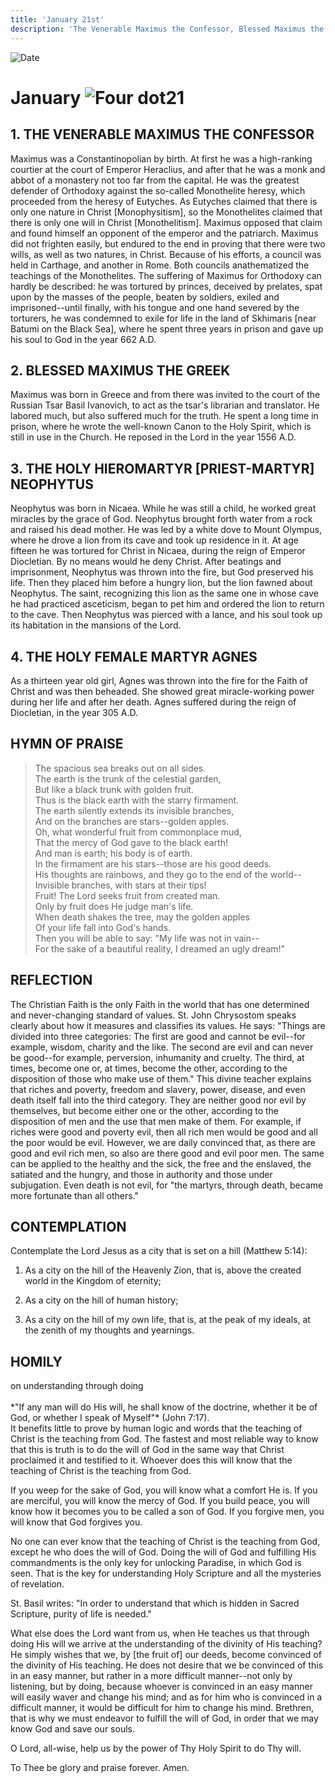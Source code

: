 ```yaml
---
title: 'January 21st'
description: 'The Venerable Maximus the Confessor, Blessed Maximus the Greek, Holy Priest-Martyr Neophytus, Holy Martyr Agnes'
---
```


<RunningHead />
<Image src="/title-imprint.png" height={68} width={50} alt="Date" className="title-imprint"/>

# <div id="date">January <Image className="four-dot" src="/four-dot.png" height={15} width={15} alt="Four dot" />21</div>

## 1. THE VENERABLE MAXIMUS THE CONFESSOR

Maximus was a Constantinopolian by birth. At first he was a high-ranking courtier at the court of Emperor Heraclius, and after that he was a monk and abbot of a monastery not too far from the capital. He was the greatest defender of Orthodoxy against the so-called Monothelite heresy, which proceeded from the heresy of Eutyches. As Eutyches claimed that there is only one nature in Christ [Monophysitism], so the Monothelites claimed that there is only one will in Christ [Monothelitism]. Maximus opposed that claim and found himself an opponent of the emperor and the patriarch. Maximus did not frighten easily, but endured to the end in proving that there were two wills, as well as two natures, in Christ. Because of his efforts, a council was held in Carthage, and another in Rome. Both councils anathematized the teachings of the Monothelites. The suffering of Maximus for Orthodoxy can hardly be described: he was tortured by princes, deceived by prelates, spat upon by the masses of the people, beaten by soldiers, exiled and imprisoned--until finally, with his tongue and one hand severed by the torturers, he was condemned to exile for life in the land of Skhimaris [near Batumi on the Black Sea], where he spent three years in prison and gave up his soul to God in the year 662 A.D.

## 2. BLESSED MAXIMUS THE GREEK

Maximus was born in Greece and from there was invited to the court of the Russian Tsar Basil Ivanovich, to act as the tsar's librarian and translator. He labored much, but also suffered much for the truth. He spent a long time in prison, where he wrote the well-known Canon to the Holy Spirit, which is still in use in the Church. He reposed in the Lord in the year 1556 A.D.

## 3. THE HOLY HIEROMARTYR [PRIEST-MARTYR] NEOPHYTUS

Neophytus was born in Nicaea. While he was still a child, he worked great miracles by the grace of God. Neophytus brought forth water from a rock and raised his dead mother. He was led by a white dove to Mount Olympus, where he drove a lion from its cave and took up residence in it. At age fifteen he was tortured for Christ in Nicaea, during the reign of Emperor Diocletian. By no means would he deny Christ. After beatings and imprisonment, Neophytus was thrown into the fire, but God preserved his life. Then they placed him before a hungry lion, but the lion fawned about Neophytus. The saint, recognizing this lion as the same one in whose cave he had practiced asceticism, began to pet him and ordered the lion to return to the cave. Then Neophytus was pierced with a lance, and his soul took up its habitation in the mansions of the Lord.

## 4. THE HOLY FEMALE MARTYR AGNES

As a thirteen year old girl, Agnes was thrown into the fire for the Faith of Christ and was then beheaded. She showed great miracle-working power during her life and after her death. Agnes suffered during the reign of Diocletian, in the year 305 A.D.


## HYMN OF PRAISE

>The spacious sea breaks out on all sides.  
The earth is the trunk of the celestial garden,  
But like a black trunk with golden fruit.  
Thus is the black earth with the starry firmament.  
The earth silently extends its invisible branches,  
And on the branches are stars--golden apples.  
Oh, what wonderful fruit from commonplace mud,  
That the mercy of God gave to the black earth!  
And man is earth; his body is of earth.  
In the firmament are his stars--those are his good deeds.  
His thoughts are rainbows, and they go to the end of the world--  
Invisible branches, with stars at their tips!  
Fruit! The Lord seeks fruit from created man.  
Only by fruit does He judge man's life.  
When death shakes the tree, may the golden apples  
Of your life fall into God's hands.  
Then you will be able to say: "My life was not in vain--  
For the sake of a beautiful reality, I dreamed an ugly dream!"  


## REFLECTION

The Christian Faith is the only Faith in the world that has one determined and never-changing standard of values. St. John Chrysostom speaks clearly about how it measures and classifies its values. He says: "Things are divided into three categories: The first are good and cannot be evil--for example, wisdom, charity and the like. The second are evil and can never be good--for example, perversion, inhumanity and cruelty. The third, at times, become one or, at times, become the other, according to the disposition of those who make use of them." This divine teacher explains that riches and poverty, freedom and slavery, power, disease, and even death itself fall into the third category. They are neither good nor evil by themselves, but become either one or the other, according to the disposition of men and the use that men make of them. For example, if riches were good and poverty evil, then all rich men would be good and all the poor would be evil. However, we are daily convinced that, as there are good and evil rich men, so also are there good and evil poor men. The same can be applied to the healthy and the sick, the free and the enslaved, the satiated and the hungry, and those in authority and those under subjugation. Even death is not evil, for "the martyrs, through death, became more fortunate than all others."

## CONTEMPLATION

Contemplate the Lord Jesus as a city that is set on a hill (Matthew 5:14):

1. As a city on the hill of the Heavenly Zion, that is, above the created world in the Kingdom of eternity;

2. As a city on the hill of human history;

3. As a city on the hill of my own life, that is, at the peak of my ideals, at the zenith of my thoughts and yearnings.


## HOMILY
<div style={{textAlign:'center', color:'crimson', fontWeight:'bold'}}>
on understanding through doing
</div><br /><div style={{textAlign:'right'}}>
*"If any man will do His will, he shall know of the doctrine, whether it be of God, or whether I speak of Myself"* (John 7:17).
</div>
It benefits little to prove by human logic and words that the teaching of Christ is the teaching from God. The fastest and most reliable way to know that this is truth is to do the will of God in the same way that Christ proclaimed it and testified to it. Whoever does this will know that the teaching of Christ is the teaching from God.

If you weep for the sake of God, you will know what a comfort He is. If you are merciful, you will know the mercy of God. If you build peace, you will know how it becomes you to be called a son of God. If you forgive men, you will know that God forgives you.

No one can ever know that the teaching of Christ is the teaching from God, except he who does the will of God. Doing the will of God and fulfilling His commandments is the only key for unlocking Paradise, in which God is seen. That is the key for understanding Holy Scripture and all the mysteries of revelation.

St. Basil writes: "In order to understand that which is hidden in Sacred Scripture, purity of life is needed."

What else does the Lord want from us, when He teaches us that through doing His will we arrive at the understanding of the divinity of His teaching? He simply wishes that we, by [the fruit of] our deeds, become convinced of the divinity of His teaching. He does not desire that we be convinced of this in an easy manner, but rather in a more difficult manner--not only by listening, but by doing, because whoever is convinced in an easy manner will easily waver and change his mind; and as for him who is convinced in a difficult manner, it would be difficult for him to change his mind. Brethren, that is why we must endeavor to fulfill the will of God, in order that we may know God and save our souls.

O Lord, all-wise, help us by the power of Thy Holy Spirit to do Thy will.

To Thee be glory and praise forever. Amen.